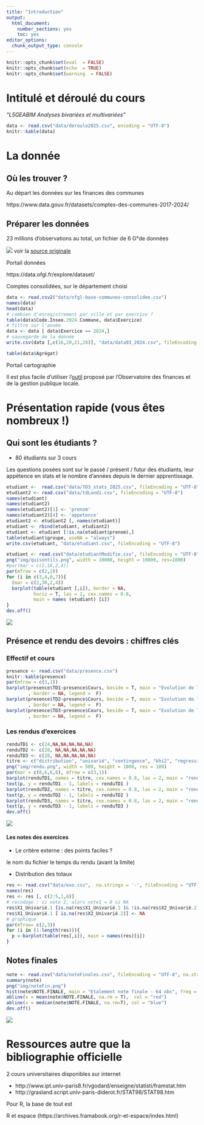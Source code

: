 ```yaml
---
title: "Introduction"
output:
  html_document:
    number_sections: yes
    toc: yes
editor_options:
  chunk_output_type: console
---
```


```r
knitr::opts_chunk$set(eval  = FALSE)
knitr::opts_chunk$set(echo  = TRUE)
knitr::opts_chunk$set(warning  = FALSE)
``` 


# Intitulé et déroulé du cours


*"L5GEABIM Analyses bivariées et multivariées"*




```r
data <- read.csv("data/deroule2025.csv", encoding = "UTF-8")
knitr::kable(data)
```


# La donnée

## Où les trouver ?

Au départ les données sur les finances des communes

https://www.data.gouv.fr/datasets/comptes-des-communes-2017-2024/



## Préparer les données

23 millions d'observations au total, un fichier de 6 G°de données

![](img/source.png)
voir la [source originale]( https://data.ofgl.fr/explore/dataset/ofgl-base-communes/table/?disjunctive.nomen&disjunctive.agregat&disjunctive.tranche_revenu_imposable_par_habitant&disjunctive.tranche_population&disjunctive.epci_name&disjunctive.reg_name&disjunctive.dep_name&disjunctive.com_name&sort=exer)


Portail données

https://data.ofgl.fr/explore/dataset/

Comptes consolidées, sur le département choisi


```r
data <- read.csv2("data/ofgl-base-communes-consolidee.csv")
names(data)
head(data)
# combien d'enregistrement par ville et par exercice ?
table(data$Code.Insee.2024.Commune, data$Exercice)
# filtre sur l'année
data <- data [ data$Exercice == 2024,]
# sauvegarde de la donnée
write.csv(data [,c(16,20,21,28)], "data/data93_2024.csv", fileEncoding = "UTF-8")

table(data$Agrégat)
```

Portail cartographie

Il est plus facile d'utiliser l'[outil](https://data.ofgl.fr/pages/cartographie/) proposé par l'Observatoire des finances et de la gestion publique locale.




# Présentation rapide (vous êtes nombreux !)

## Qui sont les étudiants ?

- 80 étudiants sur 3 cours

Les questions posées sont sur le passé / présent / futur des étudiants, leur appétence en stats et 
le nombre d'années depuis le dernier apprentissage.


```r
etudiant <-  read.csv("data/TD3_stats_2025.csv", fileEncoding = "UTF-8")
etudiant2 <- read.csv("data/tdLundi.csv", fileEncoding = "UTF-8")
names(etudiant)
names(etudiant2)
names(etudiant2)[1] <- 'prenom'
names(etudiant2)[4] <- 'appetence'
etudiant2 <- etudiant2 [, names(etudiant)]
etudiant <- rbind(etudiant, etudiant2)
etudiant <- etudiant [!is.na(etudiant$prenom),]
table(etudiant$groupe, useNA = "always")
write.csv(etudiant, "data/etudiant.csv", fileEncoding = "UTF-8")
```


```r
etudiant <- read.csv("data/etudiantModifie.csv", fileEncoding = "UTF-8")
png("img/quisontils.png", width = 10000, height = 10000, res=1000)
#par(mar = c(2,16,2,4))
par(mfrow = c(2,2))
for (i in c(3,4,6,7)){
  (mar = c(2,30,2,4))
  barplot(table(etudiant [,i]), border = NA,
          horiz = T, las = 2, cex.names = 0.8, 
          main = names (etudiant) [i])
}
dev.off()
```



![](img/quisontils.png)


## Présence et rendu des devoirs : chiffres clés

### Effectif et cours

```r
presence <- read.csv("data/presence.csv")
knitr::kable(presence)
par(mfrow = c(3,1))
barplot(presence$TD1~presence$Cours, beside = T, main = "Evolution de la présence groupe 1", xlab = "cours", ylab = "nb" 
        , border = NA, legend =  F)
barplot(presence$TD2~presence$Cours, beside = T, main = "Evolution de la présence groupe 2", xlab = "cours", ylab = "nb" 
        , border = NA, legend =  F)
barplot(presence$TD3~presence$Cours, beside = T, main = "Evolution de la présence groupe 3", xlab = "cours", ylab = "nb" 
        , border = NA, legend =  F)
```





### Les rendus d'exercices



```r
renduTD1 <- c(24,NA,NA,NA,NA,NA)
renduTD2 <- c(28, NA,NA,NA,NA,NA)
renduTD3 <- c(28, NA,NA,NA,NA,NA)
titre <- c("distribution", "univarié", "contingence", "khi2", "regression", "1er script")
png("img/rendu.png", width = 500, height = 1000, res = 100)
par(mar = c(8,6,6,6), mfrow = c(3,1))
barplot(renduTD1, names = titre, cex.names = 0.8, las = 2, main = "rendu devoirs Gr 1 (effectif 30 étudiants)", border = NA)
text(p, y = renduTD1 - 1, labels = renduTD1 )
barplot(renduTD2, names = titre, cex.names = 0.8, las = 2, main = "rendu devoirs Gr 2 (effectif 36 étudiants)", border = NA)
text(p, y = renduTD2 - 1, labels = renduTD2 )
barplot(renduTD3, names = titre, cex.names = 0.8, las = 2, main = "rendu devoirs Gr 1 (effectif 20 étudiants)", border = NA)
text(p, y = renduTD3 - 1, labels = renduTD3 )
dev.off()
```

![](img/rendu.png)

#### Les notes des exercices


- Le critère externe : des points faciles ?

le nom du fichier
le temps du rendu (avant la limite)

- Distribution des totaux

```r
res <- read.csv("data/exo.csv",  na.strings = '-', fileEncoding = "UTF-8")
names(res)
res <- res [, c(2:5,1,6)]
# recodage : si note 2, alors note1 = 0 si NA
res$X1_Univarié.1 [is.na(res$X1_Univarié.1 )& !is.na(res$X2_Univarié.2)] <- 0
res$X1_Univarié.1 [ is.na(res$X2_Univarié.2)] <- NA
# graphique
par(mfrow= c(2,3))
for (i in (1:length(res))){
  p <-barplot(table(res[,i]), main = names(res)[i])
}
```




## Notes finales



```r
note <- read.csv("data/noteFinales.csv", fileEncoding = "UTF-8", na.strings = c("EN ATTENTE", "NA","-"), dec = ",")
summary(note)
png("img/noteFin.png")
hist(note$NOTE.FINALE, main = "Etalement note finale - 64 obs", freq = T, border = NA)
abline(v = mean(note$NOTE.FINALE, na.rm = T),  col = "red")
abline(v = median(note$NOTE.FINALE, na.rm=T), col = "blue")
dev.off()
```

![](img/noteFin.png)

# Ressources autre que la bibliographie officielle

2 cours universitaires disponibles sur internet

- http://www.ipt.univ-paris8.fr/vgodard/enseigne/statisti/framstat.htm
- http://grasland.script.univ-paris-diderot.fr/STAT98/STAT98.htm

Pour R, la base de tout est 

R et espace (https://archives.framabook.org/r-et-espace/index.html)



